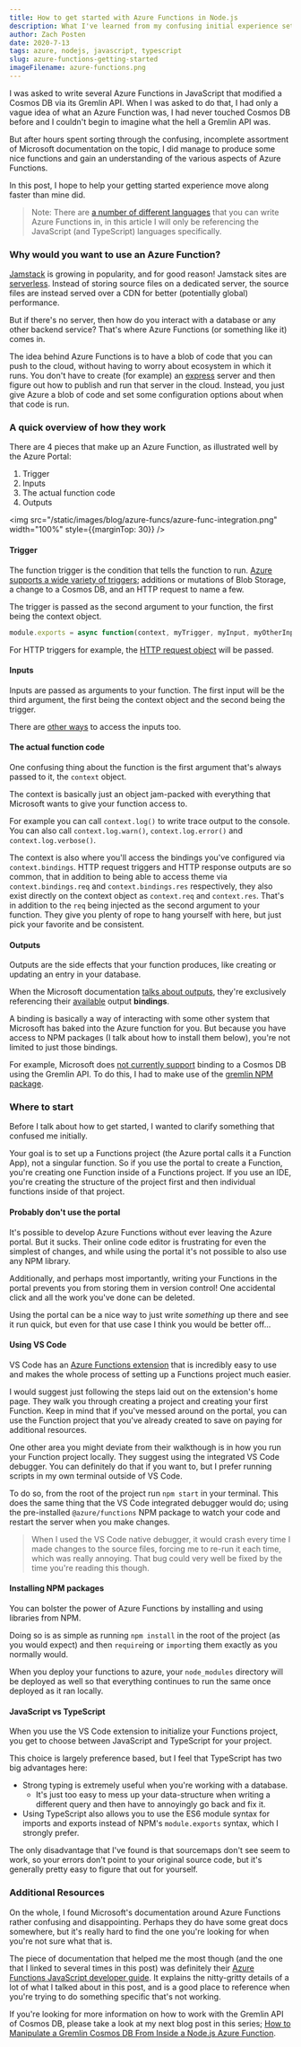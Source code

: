 ```yaml
---
title: How to get started with Azure Functions in Node.js
description: What I've learned from my confusing initial experience setting up Azure Functions in JavaScript
author: Zach Posten
date: 2020-7-13
tags: azure, nodejs, javascript, typescript
slug: azure-functions-getting-started
imageFilename: azure-functions.png
---
```


I was asked to write several Azure Functions in JavaScript that modified a Cosmos DB via its Gremlin API. When I was asked to do that, I had only a vague idea of what an Azure Function was, I had never touched Cosmos DB before and I couldn't begin to imagine what the hell a Gremlin API was.

But after hours spent sorting through the confusing, incomplete assortment of Microsoft documentation on the topic, I did manage to produce some nice functions and gain an understanding of the various aspects of Azure Functions.

In this post, I hope to help your getting started experience move along faster than mine did.

> Note: There are [a number of different languages](https://docs.microsoft.com/en-us/azure/azure-functions/supported-languages) that you can write Azure Functions in, in this article I will only be referencing the JavaScript (and TypeScript) languages specifically.

### Why would you want to use an Azure Function?

[Jamstack](https://jamstack.org) is growing in popularity, and for good reason! Jamstack sites are [serverless](https://serverless.css-tricks.com). Instead of storing source files on a dedicated server, the source files are instead served over a CDN for better (potentially global) performance.

But if there's no server, then how do you interact with a database or any other backend service? That's where Azure Functions (or something like it) comes in.

The idea behind Azure Functions is to have a blob of code that you can push to the cloud, without having to worry about ecosystem in which it runs. You don't have to create (for example) an [express](https://expressjs.com) server and then figure out how to publish and run that server in the cloud. Instead, you just give Azure a blob of code and set some configuration options about when that code is run.

### A quick overview of how they work

There are 4 pieces that make up an Azure Function, as illustrated well by the Azure Portal:

1. Trigger
2. Inputs
3. The actual function code
4. Outputs

<img
  src="/static/images/blog/azure-funcs/azure-func-integration.png"
  width="100%"
  style={{marginTop: 30}}
/>

#### Trigger

The function trigger is the condition that tells the function to run. [Azure supports a wide variety of triggers](https://docs.microsoft.com/en-us/azure/azure-functions/functions-triggers-bindings#supported-bindings); additions or mutations of Blob Storage, a change to a Cosmos DB, and an HTTP request to name a few.

The trigger is passed as the second argument to your function, the first being the context object.

```js
module.exports = async function(context, myTrigger, myInput, myOtherInput) { ... }
```

For HTTP triggers for example, the [HTTP request object](https://docs.microsoft.com/en-us/azure/azure-functions/functions-reference-node#request-object) will be passed.

#### Inputs

Inputs are passed as arguments to your function. The first input will be the third argument, the first being the context object and the second being the trigger.

There are [other ways](https://docs.microsoft.com/en-us/azure/azure-functions/functions-reference-node#inputs) to access the inputs too.

#### The actual function code

One confusing thing about the function is the first argument that's always passed to it, the `context` object.

The context is basically just an object jam-packed with everything that Microsoft wants to give your function access to.

For example you can call `context.log()` to write trace output to the console. You can also call `context.log.warn()`, `context.log.error()` and `context.log.verbose()`.

The context is also where you'll access the bindings you've configured via `context.bindings`. HTTP request triggers and HTTP response outputs are so common, that in addition to being able to access theme via `context.bindings.req` and `context.bindings.res` respectively, they also exist directly on the context object as `context.req` and `context.res`. That's in addition to the `req` being injected as the second argument to your function. They give you plenty of rope to hang yourself with here, but just pick your favorite and be consistent.

#### Outputs

Outputs are the side effects that your function produces, like creating or updating an entry in your database.

When the Microsoft documentation [talks about outputs](https://docs.microsoft.com/en-us/azure/azure-functions/functions-reference-node#outputs), they're exclusively referencing their [available](https://docs.microsoft.com/en-us/azure/azure-functions/functions-triggers-bindings#supported-bindings) output **bindings**.

A binding is basically a way of interacting with some other system that Microsoft has baked into the Azure function for you. But because you have access to NPM packages (I talk about how to install them below), you're not limited to just those bindings.

For example, Microsoft does [not currently support](https://github.com/Azure/azure-functions-python-worker/issues/413) binding to a Cosmos DB using the Gremlin API. To do this, I had to make use of the [gremlin NPM package](https://www.npmjs.com/package/gremlin).

### Where to start

Before I talk about how to get started, I wanted to clarify something that confused me initially.

Your goal is to set up a Functions project (the Azure portal calls it a Function App), not a singular function. So if you use the portal to create a Function, you're creating one Function inside of a Functions project. If you use an IDE, you're creating the structure of the project first and then individual functions inside of that project.

#### Probably don't use the portal

It's possible to develop Azure Functions without ever leaving the Azure portal. But it sucks. Their online code editor is frustrating for even the simplest of changes, and while using the portal it's not possible to also use any NPM library.

Additionally, and perhaps most importantly, writing your Functions in the portal prevents you from storing them in version control! One accidental click and all the work you've done can be deleted.

Using the portal can be a nice way to just write _something_ up there and see it run quick, but even for that use case I think you would be better off...

#### Using VS Code

VS Code has an [Azure Functions extension](https://marketplace.visualstudio.com/items?itemName=ms-azuretools.vscode-azurefunctions) that is incredibly easy to use and makes the whole process of setting up a Functions project much easier.

I would suggest just following the steps laid out on the extension's home page. They walk you through creating a project and creating your first Function. Keep in mind that if you've messed around on the portal, you can use the Function project that you've already created to save on paying for additional resources.

One other area you might deviate from their walkthough is in how you run your Function project locally. They suggest using the integrated VS Code debugger. You can definitely do that if you want to, but I prefer running scripts in my own terminal outside of VS Code.

To do so, from the root of the project run `npm start` in your terminal. This does the same thing that the VS Code integrated debugger would do; using the pre-installed `@azure/functions` NPM package to watch your code and restart the server when you make changes.

> When I used the VS Code native debugger, it would crash every time I made changes to the source files, forcing me to re-run it each time, which was really annoying. That bug could very well be fixed by the time you're reading this though.

#### Installing NPM packages

You can bolster the power of Azure Functions by installing and using libraries from NPM.

Doing so is as simple as running `npm install` in the root of the project (as you would expect) and then `require`ing or `import`ing them exactly as you normally would.

When you deploy your functions to azure, your `node_modules` directory will be deployed as well so that everything continues to run the same once deployed as it ran locally.

#### JavaScript vs TypeScript

When you use the VS Code extension to initialize your Functions project, you get to choose between JavaScript and TypeScript for your project.

This choice is largely preference based, but I feel that TypeScript has two big advantages here:

- Strong typing is extremely useful when you're working with a database.
  - It's just too easy to mess up your data-structure when writing a different query and then have to annoyingly go back and fix it.
- Using TypeScript also allows you to use the ES6 module syntax for imports and exports instead of NPM's `module.exports` syntax, which I strongly prefer.

The only disadvantage that I've found is that sourcemaps don't see seem to work, so your errors don't point to your original source code, but it's generally pretty easy to figure that out for yourself.

### Additional Resources

On the whole, I found Microsoft's documentation around Azure Functions rather confusing and disappointing. Perhaps they do have some great docs somewhere, but it's really hard to find the one you're looking for when you're not sure what that is.

The piece of documentation that helped me the most though (and the one that I linked to several times in this post) was definitely their [Azure Functions JavaScript developer guide](https://docs.microsoft.com/en-us/azure/azure-functions/functions-reference-node#dependency-management). It explains the nitty-gritty details of a lot of what I talked about in this post, and is a good place to reference when you're trying to do something specific that's not working.

If you're looking for more information on how to work with the Gremlin API of Cosmos DB, please take a look at my next blog post in this series; [How to Manipulate a Gremlin Cosmos DB From Inside a Node.js Azure Function](https://www.posten.io/blog/code/azure-functions-gremlin).
